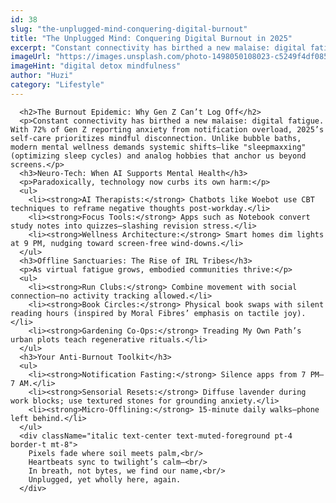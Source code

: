 ```yaml
---
id: 38
slug: "the-unplugged-mind-conquering-digital-burnout"
title: "The Unplugged Mind: Conquering Digital Burnout in 2025"
excerpt: "Constant connectivity has birthed a new malaise: digital fatigue. With 72% of Gen Z reporting anxiety from notification overload, 2025’s self-care prioritizes mindful disconnection."
imageUrl: "https://images.unsplash.com/photo-1498050108023-c5249f4df085?crop=entropy&cs=tinysrgb&fit=max&fm=jpg&ixid=M3w1MDQ1ODB8MHwxfHNlYXJjaHwxfHxkaWdpdGFsJTIwZGV0b3glMjBtaW5kZnVsbmVzc3xlbnwwfHx8fDE3MjA2NDQyNTd8MA&ixlib=rb-4.0.3&q=80&w=1080"
imageHint: "digital detox mindfulness"
author: "Huzi"
category: "Lifestyle"
---
```

      <h2>The Burnout Epidemic: Why Gen Z Can’t Log Off</h2>
      <p>Constant connectivity has birthed a new malaise: digital fatigue. With 72% of Gen Z reporting anxiety from notification overload, 2025’s self-care prioritizes mindful disconnection. Unlike bubble baths, modern mental wellness demands systemic shifts—like "sleepmaxxing" (optimizing sleep cycles) and analog hobbies that anchor us beyond screens.</p>
      <h3>Neuro-Tech: When AI Supports Mental Health</h3>
      <p>Paradoxically, technology now curbs its own harm:</p>
      <ul>
        <li><strong>AI Therapists:</strong> Chatbots like Woebot use CBT techniques to reframe negative thoughts post-workday.</li>
        <li><strong>Focus Tools:</strong> Apps such as Notebook convert study notes into quizzes—slashing revision stress.</li>
        <li><strong>Wellness Architecture:</strong> Smart homes dim lights at 9 PM, nudging toward screen-free wind-downs.</li>
      </ul>
      <h3>Offline Sanctuaries: The Rise of IRL Tribes</h3>
      <p>As virtual fatigue grows, embodied communities thrive:</p>
      <ul>
        <li><strong>Run Clubs:</strong> Combine movement with social connection—no activity tracking allowed.</li>
        <li><strong>Book Circles:</strong> Physical book swaps with silent reading hours (inspired by Moral Fibres’ emphasis on tactile joy).</li>
        <li><strong>Gardening Co-Ops:</strong> Treading My Own Path’s urban plots teach regenerative rituals.</li>
      </ul>
      <h3>Your Anti-Burnout Toolkit</h3>
      <ul>
        <li><strong>Notification Fasting:</strong> Silence apps from 7 PM–7 AM.</li>
        <li><strong>Sensorial Resets:</strong> Diffuse lavender during work blocks; use textured stones for grounding anxiety.</li>
        <li><strong>Micro-Offlining:</strong> 15-minute daily walks—phone left behind.</li>
      </ul>
      <div className="italic text-center text-muted-foreground pt-4 border-t mt-8">
        Pixels fade where soil meets palm,<br/>
        Heartbeats sync to twilight’s calm—<br/>
        In breath, not bytes, we find our name,<br/>
        Unplugged, yet wholly here, again.
      </div>
    